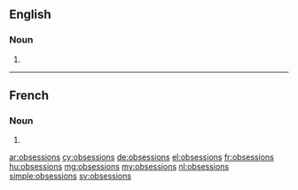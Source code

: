 ==English==

===Noun===
{{head|en|noun plural form}}

# {{plural of|obsession|lang=en}}

----

==French==

===Noun===
{{head|fr|noun plural form|g=f}}

# {{plural of|obsession|lang=fr}}

[[ar:obsessions]]
[[cy:obsessions]]
[[de:obsessions]]
[[el:obsessions]]
[[fr:obsessions]]
[[hu:obsessions]]
[[mg:obsessions]]
[[my:obsessions]]
[[nl:obsessions]]
[[simple:obsessions]]
[[sv:obsessions]]